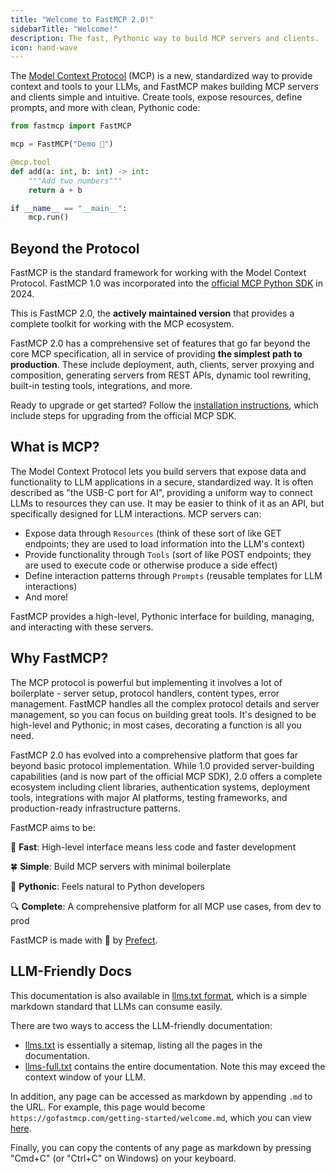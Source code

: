 ```yaml
---
title: "Welcome to FastMCP 2.0!"
sidebarTitle: "Welcome!"
description: The fast, Pythonic way to build MCP servers and clients.
icon: hand-wave
---
```



The [Model Context Protocol](https://modelcontextprotocol.io/) (MCP) is a new, standardized way to provide context and tools to your LLMs, and FastMCP makes building MCP servers and clients simple and intuitive. Create tools, expose resources, define prompts, and more with clean, Pythonic code:

```python {1}
from fastmcp import FastMCP

mcp = FastMCP("Demo 🚀")

@mcp.tool
def add(a: int, b: int) -> int:
    """Add two numbers"""
    return a + b

if __name__ == "__main__":
    mcp.run()
```


## Beyond the Protocol

FastMCP is the standard framework for working with the Model Context Protocol. FastMCP 1.0 was incorporated into the [official MCP Python SDK](https://github.com/modelcontextprotocol/python-sdk) in 2024. 

This is FastMCP 2.0, the **actively maintained version** that provides a complete toolkit for working with the MCP ecosystem.

FastMCP 2.0 has a comprehensive set of features that go far beyond the core MCP specification, all in service of providing **the simplest path to production**. These include deployment, auth, clients, server proxying and composition, generating servers from REST APIs, dynamic tool rewriting, built-in testing tools, integrations, and more.

Ready to upgrade or get started? Follow the [installation instructions](/getting-started/installation), which include steps for upgrading from the official MCP SDK.


## What is MCP?

The Model Context Protocol lets you build servers that expose data and functionality to LLM applications in a secure, standardized way. It is often described as "the USB-C port for AI", providing a uniform way to connect LLMs to resources they can use. It may be easier to think of it as an API, but specifically designed for LLM interactions. MCP servers can:

- Expose data through `Resources` (think of these sort of like GET endpoints; they are used to load information into the LLM's context)
- Provide functionality through `Tools` (sort of like POST endpoints; they are used to execute code or otherwise produce a side effect)
- Define interaction patterns through `Prompts` (reusable templates for LLM interactions)
- And more!

FastMCP provides a high-level, Pythonic interface for building, managing, and interacting with these servers.

## Why FastMCP?

The MCP protocol is powerful but implementing it involves a lot of boilerplate - server setup, protocol handlers, content types, error management. FastMCP handles all the complex protocol details and server management, so you can focus on building great tools. It's designed to be high-level and Pythonic; in most cases, decorating a function is all you need.

FastMCP 2.0 has evolved into a comprehensive platform that goes far beyond basic protocol implementation. While 1.0 provided server-building capabilities (and is now part of the official MCP SDK), 2.0 offers a complete ecosystem including client libraries, authentication systems, deployment tools, integrations with major AI platforms, testing frameworks, and production-ready infrastructure patterns.

FastMCP aims to be:

🚀 **Fast**: High-level interface means less code and faster development

🍀 **Simple**: Build MCP servers with minimal boilerplate

🐍 **Pythonic**: Feels natural to Python developers

🔍 **Complete**: A comprehensive platform for all MCP use cases, from dev to prod

FastMCP is made with 💙 by [Prefect](https://www.prefect.io/).



## LLM-Friendly Docs

This documentation is also available in [llms.txt format](https://llmstxt.org/), which is a simple markdown standard that LLMs can consume easily. 

There are two ways to access the LLM-friendly documentation:
- [llms.txt](https://gofastmcp.com/llms.txt) is essentially a sitemap, listing all the pages in the documentation.
- [llms-full.txt](https://gofastmcp.com/llms-full.txt) contains the entire documentation. Note this may exceed the context window of your LLM.

In addition, any page can be accessed as markdown by appending `.md` to the URL. For example, this page would become `https://gofastmcp.com/getting-started/welcome.md`, which you can view [here](/getting-started/welcome.md).

Finally, you can copy the contents of any page as markdown by pressing "Cmd+C" (or "Ctrl+C" on Windows) on your keyboard.
